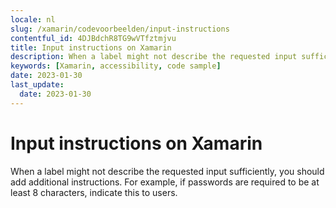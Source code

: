 ```yaml
---
locale: nl
slug: /xamarin/codevoorbeelden/input-instructions
contentful_id: 4DJBdchR8TG9wVTfztmjvu
title: Input instructions on Xamarin
description: When a label might not describe the requested input sufficiently, you should add additional instructions.
keywords: [Xamarin, accessibility, code sample]
date: 2023-01-30
last_update:
  date: 2023-01-30
---
```


# Input instructions on Xamarin

When a label might not describe the requested input sufficiently, you should add additional instructions. For example, if passwords are required to be at least 8 characters, indicate this to users.

<CodeSample id="input-instructions" locale="nl" platform="xamarin"/>
